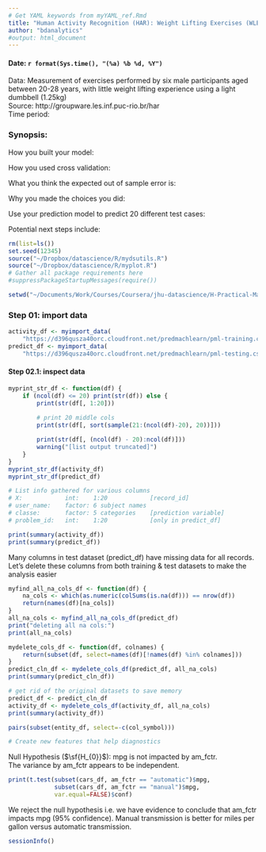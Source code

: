 ```yaml
---
# Get YAML keywords from myYAML_ref.Rmd
title: "Human Activity Recognition (HAR): Weight Lifting Exercises (WLE) Classification"
author: "bdanalytics"
#output: html_document
---
```

#### Date: `r format(Sys.time(), "(%a) %b %d, %Y")`

Data: Measurement of exercises performed by six male participants aged between 20-28 years, with little weight lifting experience using a light dumbbell (1.25kg)  
Source: http://groupware.les.inf.puc-rio.br/har  
Time period: 

### Synopsis:

How you built your model:

How you used cross validation:

What you think the expected out of sample error is:

Why you made the choices you did:

Use your prediction model to predict 20 different test cases:

Potential next steps include:

```r
rm(list=ls())
set.seed(12345)
source("~/Dropbox/datascience/R/mydsutils.R")
source("~/Dropbox/datascience/R/myplot.R")
# Gather all package requirements here
#suppressPackageStartupMessages(require())
```

```r
setwd("~/Documents/Work/Courses/Coursera/jhu-datascience/H-Practical-Machine-Learning/Project/HAR-WLE")
```

### Step 01: import data
```r
activity_df <- myimport_data(
    "https://d396qusza40orc.cloudfront.net/predmachlearn/pml-training.csv")
predict_df <- myimport_data(
    "https://d396qusza40orc.cloudfront.net/predmachlearn/pml-testing.csv")
```

#### Step 02.1: inspect data
```r
myprint_str_df <- function(df) {
    if (ncol(df) <= 20) print(str(df)) else { 
        print(str(df[, 1:20]))
	
		# print 20 middle cols
		print(str(df[, sort(sample(21:(ncol(df)-20), 20))]))

        print(str(df[, (ncol(df) - 20):ncol(df)]))
        warning("[list output truncated]")
    }
}
myprint_str_df(activity_df)
myprint_str_df(predict_df)

# List info gathered for various columns
# X:            int:    1:20            [record_id]
# user_name:    factor: 6 subject names
# classe:       factor: 5 categories    [prediction variable]
# problem_id:   int:    1:20            [only in predict_df]

print(summary(activity_df))
print(summary(predict_df))
```
Many columns in test dataset (predict_df) have missing data for all records. Let's delete these columns from both training & test datasets to make the analysis easier

```r
myfind_all_na_cols_df <- function(df) {
    na_cols <- which(as.numeric(colSums(is.na(df))) == nrow(df))
    return(names(df)[na_cols])
}
all_na_cols <- myfind_all_na_cols_df(predict_df)
print("deleting all na cols:")
print(all_na_cols)

mydelete_cols_df <- function(df, colnames) {
    return(subset(df, select=names(df)[!names(df) %in% colnames]))
}
predict_cln_df <- mydelete_cols_df(predict_df, all_na_cols)
print(summary(predict_cln_df))

# get rid of the original datasets to save memory
predict_df <- predict_cln_df
activity_df <- mydelete_cols_df(activity_df, all_na_cols)
print(summary(activity_df))

pairs(subset(entity_df, select=-c(col_symbol)))

# Create new features that help diagnostics
```

Null Hypothesis ($\sf{H_{0}}$): mpg is not impacted by am_fctr.  
The variance by am_fctr appears to be independent. 
```r
print(t.test(subset(cars_df, am_fctr == "automatic")$mpg, 
             subset(cars_df, am_fctr == "manual")$mpg, 
             var.equal=FALSE)$conf)
```
We reject the null hypothesis i.e. we have evidence to conclude that am_fctr impacts mpg (95% confidence). Manual transmission is better for miles per gallon versus automatic transmission.

```r
sessionInfo()
```
